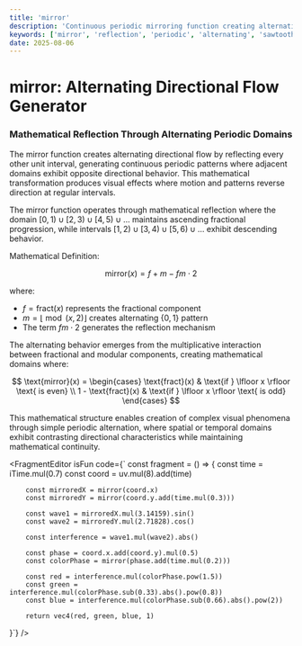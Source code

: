 ```yaml
---
title: 'mirror'
description: 'Continuous periodic mirroring function creating alternating directional flow patterns'
keywords: ['mirror', 'reflection', 'periodic', 'alternating', 'sawtooth', 'mathematical', 'wave']
date: 2025-08-06
---
```



# mirror: Alternating Directional Flow Generator

### Mathematical Reflection Through Alternating Periodic Domains

The mirror function creates alternating directional flow by reflecting every other unit interval, generating continuous periodic patterns where adjacent domains exhibit opposite directional behavior. This mathematical transformation produces visual effects where motion and patterns reverse direction at regular intervals.

The mirror function operates through mathematical reflection where the domain $[0,1) \cup [2,3) \cup [4,5) \cup \ldots$ maintains ascending fractional progression, while intervals $[1,2) \cup [3,4) \cup [5,6) \cup \ldots$ exhibit descending behavior.

Mathematical Definition:

$$
\text{mirror}(x) = f + m - fm \cdot 2
$$

where:

- $f = \text{fract}(x)$ represents the fractional component
- $m = \lfloor \bmod(x, 2) \rfloor$ creates alternating $\{0,1\}$ pattern
- The term $fm \cdot 2$ generates the reflection mechanism

The alternating behavior emerges from the multiplicative interaction between fractional and modular components, creating mathematical domains where:

$$
\text{mirror}(x) = \begin{cases}
\text{fract}(x) & \text{if } \lfloor x \rfloor \text{ is even} \\
1 - \text{fract}(x) & \text{if } \lfloor x \rfloor \text{ is odd}
\end{cases}
$$

This mathematical structure enables creation of complex visual phenomena through simple periodic alternation, where spatial or temporal domains exhibit contrasting directional characteristics while maintaining mathematical continuity.

<FragmentEditor
        isFun
        code={`
const fragment = () => {
        const time = iTime.mul(0.7)
        const coord = uv.mul(8).add(time)

        const mirroredX = mirror(coord.x)
        const mirroredY = mirror(coord.y.add(time.mul(0.3)))

        const wave1 = mirroredX.mul(3.14159).sin()
        const wave2 = mirroredY.mul(2.71828).cos()

        const interference = wave1.mul(wave2).abs()

        const phase = coord.x.add(coord.y).mul(0.5)
        const colorPhase = mirror(phase.add(time.mul(0.2)))

        const red = interference.mul(colorPhase.pow(1.5))
        const green = interference.mul(colorPhase.sub(0.33).abs().pow(0.8))
        const blue = interference.mul(colorPhase.sub(0.66).abs().pow(2))

        return vec4(red, green, blue, 1)

}`}
/>
